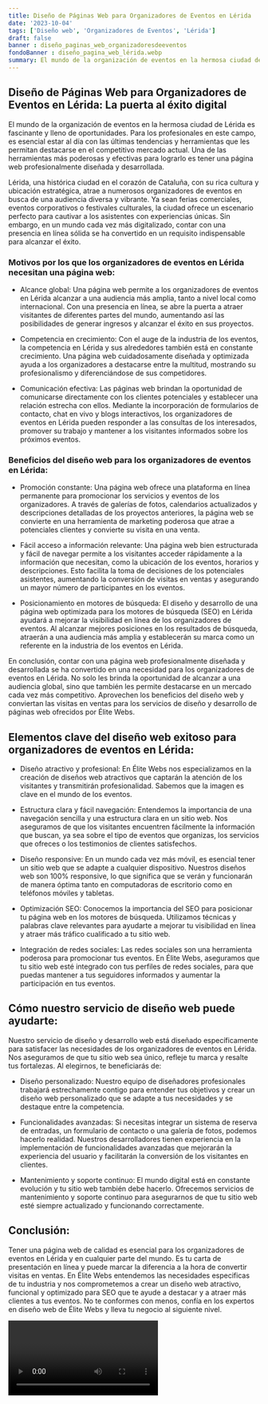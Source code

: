 ```yaml
---
title: Diseño de Páginas Web para Organizadores de Eventos en Lérida
date: '2023-10-04'
tags: ['Diseño web', 'Organizadores de Eventos', 'Lérida']
draft: false
banner : diseño_paginas_web_organizadoresdeeventos
fondoBanner : diseño_pagina_web_lérida.webp
summary: El mundo de la organización de eventos en la hermosa ciudad de Lérida es fascinante y lleno de oportunidades. Para los profesionales en este campo, es esencial estar al día con las últimas tendencias y herramientas que les permitan destacarse en el competitivo mercado actual. Una de las herramientas más poderosas y efectivas para lograrlo es tener una página web profesionalmente diseñada y desarrollada.
---
```


## Diseño de Páginas Web para Organizadores de Eventos en Lérida: La puerta al éxito digital

El mundo de la organización de eventos en la hermosa ciudad de Lérida es fascinante y lleno de oportunidades. Para los profesionales en este campo, es esencial estar al día con las últimas tendencias y herramientas que les permitan destacarse en el competitivo mercado actual. Una de las herramientas más poderosas y efectivas para lograrlo es tener una página web profesionalmente diseñada y desarrollada.

Lérida, una histórica ciudad en el corazón de Cataluña, con su rica cultura y ubicación estratégica, atrae a numerosos organizadores de eventos en busca de una audiencia diversa y vibrante. Ya sean ferias comerciales, eventos corporativos o festivales culturales, la ciudad ofrece un escenario perfecto para cautivar a los asistentes con experiencias únicas. Sin embargo, en un mundo cada vez más digitalizado, contar con una presencia en línea sólida se ha convertido en un requisito indispensable para alcanzar el éxito.

### Motivos por los que los organizadores de eventos en Lérida necesitan una página web:

- Alcance global: Una página web permite a los organizadores de eventos en Lérida alcanzar a una audiencia más amplia, tanto a nivel local como internacional. Con una presencia en línea, se abre la puerta a atraer visitantes de diferentes partes del mundo, aumentando así las posibilidades de generar ingresos y alcanzar el éxito en sus proyectos.

- Competencia en crecimiento: Con el auge de la industria de los eventos, la competencia en Lérida y sus alrededores también está en constante crecimiento. Una página web cuidadosamente diseñada y optimizada ayuda a los organizadores a destacarse entre la multitud, mostrando su profesionalismo y diferenciándose de sus competidores.

- Comunicación efectiva: Las páginas web brindan la oportunidad de comunicarse directamente con los clientes potenciales y establecer una relación estrecha con ellos. Mediante la incorporación de formularios de contacto, chat en vivo y blogs interactivos, los organizadores de eventos en Lérida pueden responder a las consultas de los interesados, promover su trabajo y mantener a los visitantes informados sobre los próximos eventos.

### Beneficios del diseño web para los organizadores de eventos en Lérida:

- Promoción constante: Una página web ofrece una plataforma en línea permanente para promocionar los servicios y eventos de los organizadores. A través de galerías de fotos, calendarios actualizados y descripciones detalladas de los proyectos anteriores, la página web se convierte en una herramienta de marketing poderosa que atrae a potenciales clientes y convierte su visita en una venta.

- Fácil acceso a información relevante: Una página web bien estructurada y fácil de navegar permite a los visitantes acceder rápidamente a la información que necesitan, como la ubicación de los eventos, horarios y descripciones. Esto facilita la toma de decisiones de los potenciales asistentes, aumentando la conversión de visitas en ventas y asegurando un mayor número de participantes en los eventos.

- Posicionamiento en motores de búsqueda: El diseño y desarrollo de una página web optimizada para los motores de búsqueda (SEO) en Lérida ayudará a mejorar la visibilidad en línea de los organizadores de eventos. Al alcanzar mejores posiciones en los resultados de búsqueda, atraerán a una audiencia más amplia y establecerán su marca como un referente en la industria de los eventos en Lérida.

En conclusión, contar con una página web profesionalmente diseñada y desarrollada se ha convertido en una necesidad para los organizadores de eventos en Lérida. No solo les brinda la oportunidad de alcanzar a una audiencia global, sino que también les permite destacarse en un mercado cada vez más competitivo. Aprovechen los beneficios del diseño web y conviertan las visitas en ventas para los servicios de diseño y desarrollo de páginas web ofrecidos por Élite Webs.

<GifSeo />

<Cta />

## Elementos clave del diseño web exitoso para organizadores de eventos en Lérida:

- Diseño atractivo y profesional: En Élite Webs nos especializamos en la creación de diseños web atractivos que captarán la atención de los visitantes y transmitirán profesionalidad. Sabemos que la imagen es clave en el mundo de los eventos.

- Estructura clara y fácil navegación: Entendemos la importancia de una navegación sencilla y una estructura clara en un sitio web. Nos aseguramos de que los visitantes encuentren fácilmente la información que buscan, ya sea sobre el tipo de eventos que organizas, los servicios que ofreces o los testimonios de clientes satisfechos.

- Diseño responsive: En un mundo cada vez más móvil, es esencial tener un sitio web que se adapte a cualquier dispositivo. Nuestros diseños web son 100% responsive, lo que significa que se verán y funcionarán de manera óptima tanto en computadoras de escritorio como en teléfonos móviles y tabletas.

- Optimización SEO: Conocemos la importancia del SEO para posicionar tu página web en los motores de búsqueda. Utilizamos técnicas y palabras clave relevantes para ayudarte a mejorar tu visibilidad en línea y atraer más tráfico cualificado a tu sitio web.

- Integración de redes sociales: Las redes sociales son una herramienta poderosa para promocionar tus eventos. En Élite Webs, aseguramos que tu sitio web esté integrado con tus perfiles de redes sociales, para que puedas mantener a tus seguidores informados y aumentar la participación en tus eventos.

## Cómo nuestro servicio de diseño web puede ayudarte:

Nuestro servicio de diseño y desarrollo web está diseñado específicamente para satisfacer las necesidades de los organizadores de eventos en Lérida. Nos aseguramos de que tu sitio web sea único, refleje tu marca y resalte tus fortalezas. Al elegirnos, te beneficiarás de:

- Diseño personalizado: Nuestro equipo de diseñadores profesionales trabajará estrechamente contigo para entender tus objetivos y crear un diseño web personalizado que se adapte a tus necesidades y se destaque entre la competencia.

- Funcionalidades avanzadas: Si necesitas integrar un sistema de reserva de entradas, un formulario de contacto o una galería de fotos, podemos hacerlo realidad. Nuestros desarrolladores tienen experiencia en la implementación de funcionalidades avanzadas que mejorarán la experiencia del usuario y facilitarán la conversión de los visitantes en clientes.

- Mantenimiento y soporte continuo: El mundo digital está en constante evolución y tu sitio web también debe hacerlo. Ofrecemos servicios de mantenimiento y soporte continuo para asegurarnos de que tu sitio web esté siempre actualizado y funcionando correctamente.

## Conclusión:

Tener una página web de calidad es esencial para los organizadores de eventos en Lérida y en cualquier parte del mundo. Es tu carta de presentación en línea y puede marcar la diferencia a la hora de convertir visitas en ventas. En Élite Webs entendemos las necesidades especificas de tu industria y nos comprometemos a crear un diseño web atractivo, funcional y optimizado para SEO que te ayude a destacar y a atraer más clientes a tus eventos. No te conformes con menos, confía en los expertos en diseño web de Élite Webs y lleva tu negocio al siguiente nivel.

<Video />

<CtaBot job='Organizadores de Eventos' city='Lérida'/>

<Gmaps query='Lérida+españa+maps' />